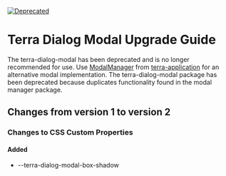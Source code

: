 
<Badge />

[![Deprecated](https://badgen.net/badge/status/Deprecated/grey)](https://github.com/cerner/terra-framework/tree/main/packages/terra-dialog-modal#readme)

# Terra Dialog Modal Upgrade Guide

<Notice variant="deprecation">

The terra-dialog-modal has been deprecated and is no longer recommended for use. Use [ModalManager](/application/terra-application/components/modal-manager) from [terra-application](/application/terra-application/application) for an alternative modal implementation. The terra-dialog-modal package has been deprecated because duplicates functionality found in the modal manager package.

</Notice>

## Changes from version 1 to version 2

### Changes to CSS Custom Properties

#### Added
* --terra-dialog-modal-box-shadow
